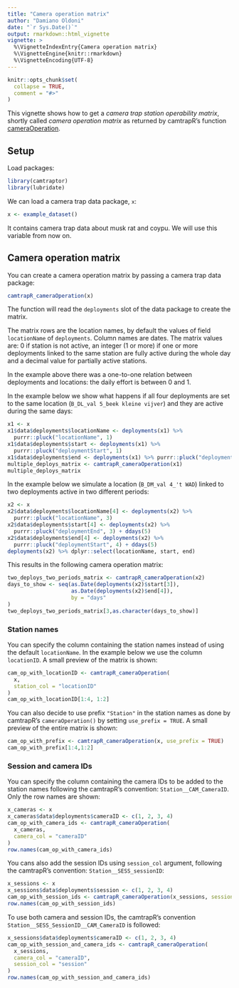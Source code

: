 ```yaml
---
title: "Camera operation matrix"
author: "Damiano Oldoni"
date: "`r Sys.Date()`"
output: rmarkdown::html_vignette
vignette: >
  %\VignetteIndexEntry{Camera operation matrix}
  %\VignetteEngine{knitr::rmarkdown}
  %\VignetteEncoding{UTF-8}
---
```


```r
knitr::opts_chunk$set(
  collapse = TRUE,
  comment = "#>"
)
```

This vignette shows how to get a *camera trap station operability matrix*, shortly called *camera operation matrix* as returned by camtrapR's function [cameraOperation](https://jniedballa.github.io/camtrapR/reference/cameraOperation.html).

## Setup

Load packages:

```r
library(camtraptor)
library(lubridate)
```

We can load a camera trap data package, `x`:

```r
x <- example_dataset()
```

It contains camera trap data about musk rat and coypu. We will use this variable from now on.


## Camera operation matrix

You can create a camera operation matrix by passing a camera trap data package:

```r
camtrapR_cameraOperation(x)
```

The function will read the `deployments` slot of the data package to create the matrix.

The matrix rows are the location names, by default the values of field `locationName` of `deployments`. Column names are dates. The matrix values are: 0 if station is not active, an integer (1 or more) if one or more deployments linked to the same station are fully active during the whole day and a decimal value for partially active stations.

In the example above there was a one-to-one relation between deployments and locations: the daily effort is between 0 and 1.

In the example below we show what happens if all four deployments are set to the same location (`B_DL_val 5_beek kleine vijver`) and they are active during the same days:

```r
x1 <- x
x1$data$deployments$locationName <- deployments(x1) %>% 
  purrr::pluck("locationName", 1)
x1$data$deployments$start <- deployments(x1) %>% 
  purrr::pluck("deploymentStart", 1)
x1$data$deployments$end <- deployments(x1) %>% purrr::pluck("deploymentEnd", 1)
multiple_deploys_matrix <- camtrapR_cameraOperation(x1)
multiple_deploys_matrix
```

In the example below we simulate a location (`B_DM_val 4_'t WAD`) linked to two deployments active in two different periods:

```r
x2 <- x
x2$data$deployments$locationName[4] <- deployments(x2) %>% 
  purrr::pluck("locationName", 3)
x2$data$deployments$start[4] <- deployments(x2) %>% 
  purrr::pluck("deploymentEnd", 3) + ddays(5)
x2$data$deployments$end[4] <- deployments(x2) %>% 
  purrr::pluck("deploymentStart", 4) + ddays(5)
deployments(x2) %>% dplyr::select(locationName, start, end)
```

This results in the following camera operation matrix:

```r
two_deploys_two_periods_matrix <- camtrapR_cameraOperation(x2)
days_to_show <- seq(as.Date(deployments(x2)$start[3]),
                    as.Date(deployments(x2)$end[4]),
                    by = "days"
)
two_deploys_two_periods_matrix[3,as.character(days_to_show)]
```

### Station names

You can specify the column containing the station names instead of using the default `locationName`. In the example below we use the column `locationID`. A small preview of the matrix is shown:

```r
cam_op_with_locationID <- camtrapR_cameraOperation(
  x,
  station_col = "locationID"
)
cam_op_with_locationID[1:4, 1:2]
```

You can also decide to use prefix `"Station"` in the station names as done by camtrapR's `cameraOperation()` by setting `use_prefix = TRUE`. A small preview of the entire matrix is shown:

```r
cam_op_with_prefix <- camtrapR_cameraOperation(x, use_prefix = TRUE)
cam_op_with_prefix[1:4,1:2]
```

### Session and camera IDs

You can specify the column containing the camera IDs to be added to the station names following the camtrapR's convention: `Station__CAM_CameraID`. Only the row names are shown:

```r
x_cameras <- x
x_cameras$data$deployments$cameraID <- c(1, 2, 3, 4)
cam_op_with_camera_ids <- camtrapR_cameraOperation(
  x_cameras,
  camera_col = "cameraID"
)
row.names(cam_op_with_camera_ids)
```

You cans also add the session IDs using `session_col` argument, following the camtrapR's convention: `Station__SESS_sessionID`:

```r
x_sessions <- x
x_sessions$data$deployments$session <- c(1, 2, 3, 4)
cam_op_with_session_ids <- camtrapR_cameraOperation(x_sessions, session_col = "session")
row.names(cam_op_with_session_ids)
```

To use both camera and session IDs, the camtrapR's convention `Station__SESS_SessionID__CAM_CameraID` is followed:

```r
x_sessions$data$deployments$cameraID <- c(1, 2, 3, 4)
cam_op_with_session_and_camera_ids <- camtrapR_cameraOperation(
  x_sessions, 
  camera_col = "cameraID",
  session_col = "session"
)
row.names(cam_op_with_session_and_camera_ids)
```
